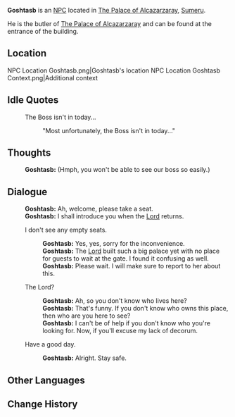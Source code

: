 {{Character Infobox
|type             = NPC
|image            = NPC Goshtasb.png
|region           = Sumeru
|affiliation      = The Palace of Alcazarzaray
|father           = 
|mother           = 
|spouse           = 
|sibling          = 
|child            = 
|relative         = 
|voiceEN          = 
|voiceCN          = 
|voiceJP          = 
|title            = Butler
}}
'''Goshtasb''' is an [[NPC]] located in [[The Palace of Alcazarzaray]], [[Sumeru]].

He is the butler of [[The Palace of Alcazarzaray]] and can be found at the entrance of the building.

==Location==
<gallery>
NPC Location Goshtasb.png|Goshtasb's location
NPC Location Goshtasb Context.png|Additional context
</gallery>
<!--
==Profile==
<!~~ Detailed story/lore information goes here. ~~>
''(To be added.)''

===Personality===
''(To be added.)''

===Appearance===
<!~~ Keep appearance section short and concise. Limit to 2 paragraphs with 3-4 sentences each. ~~>
''(To be added.)''

==Quests and Events==
{{Quests and Events}}
-->
==Idle Quotes==
{{Dialogue start}}
: {{DIcon|Idle}} The Boss isn't in today...
:: {{A|VO Goshtasb 01.ogg}} "Most unfortunately, the Boss isn't in today..."
{{Dialogue end}}

==Thoughts==
{{All Schemes to Know Explanation|name=Goshtasb}}
{{Dialogue start}}
:{{A|VO Goshtasb All Schemes to Know 01.ogg}} '''Goshtasb:''' (Hmph, you won't be able to see our boss so easily.)
{{Dialogue end}}

==Dialogue==
{{Dialogue start}}
:'''Goshtasb:''' Ah, welcome, please take a seat.
:'''Goshtasb:''' I shall introduce you when the [[Dori|Lord]] returns.
:{{DIcon}} I don't see any empty seats.
::'''Goshtasb:''' Yes, yes, sorry for the inconvenience.
::'''Goshtasb:''' The [[Dori|Lord]] built such a big palace yet with no place for guests to wait at the gate. I found it confusing as well.
::'''Goshtasb:''' Please wait. I will make sure to report to her about this.
:{{DIcon}} The Lord?
::'''Goshtasb:''' Ah, so you don't know who lives here?
::'''Goshtasb:''' That's funny. If you don't know who owns this place, then who are you here to see?
::'''Goshtasb:''' I can't be of help if you don't know who you're looking for. Now, if you'll excuse my lack of decorum.
:{{DIcon}} Have a good day.
::'''Goshtasb:''' Alright. Stay safe.{{Dialogue end}}
<!--
==Event Dialogue==
===Event Name===
{{Dialogue start}}
:'''{{subst:PAGENAME}}:'''
{{Dialogue end}}

==Trivia==
* 
-->
==Other Languages==
{{Other Languages
|default_hidden = 1
|en      = Goshtasb
|zhs     = 古思塔斯普
|zhs_rm  = Gǔsītǎsīpǔ
|zht     = 古思塔斯普
|zht_rm  = Gǔsītǎsīpǔ
|ja      = グシュタースプ
|ja_rm   = Gushutaasupu
|ko      = 고쉬타스브
|ko_rm   = Goswitaseubeu
|es      = Goshtasb
|fr      = Goshtasb
|ru      = Гоштасб
|th      = Goshtasb
|vi      = Goshtasb
|de      = Goshtasb
|id      = Goshtasb
|pt      = Goshtasb
|tr      = Goshtasb
|it      = Goshtasb
}}

==Change History==
{{Change History|3.0}}
<!--
==References==
{{Reflist}}
-->